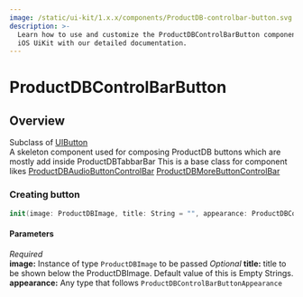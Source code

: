 ```yaml
---
image: /static/ui-kit/1.x.x/components/ProductDB-controlbar-button.svg
description: >-
  Learn how to use and customize the ProductDBControlBarButton component in ProductDB's
  iOS UiKit with our detailed documentation.
---
```


# ProductDBControlBarButton
## Overview
Subclass of [UIButton](https://developer.apple.com/documentation/uikit/uibutton)  
A skeleton component used for composing ProductDB buttons which are mostly add inside ProductDBTabbarBar
This is a base class for component likes [ProductDBAudioButtonControlBar](/ios/components/ProductDB-mic-toggle) [ProductDBMoreButtonControlBar](/ios/components/ProductDB-more-toggle)

### Creating button 
```swift 
init(image: ProductDBImage, title: String = "", appearance: ProductDBControlBarButtonAppearance = ProductDBControlBarButtonAppearanceModel()) 
```
#### Parameters
*Required*  
**image:** Instance of type `ProductDBImage` to be passed
*Optional*
**title:** title to be shown below the ProductDBImage. Default value of this is Empty Strings.
**appearance:** Any type that follows `ProductDBControlBarButtonAppearance`


<head>
  <title>iOS ProductDBControlBarButton</title>
</head>
